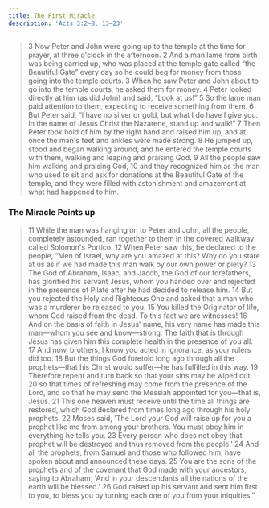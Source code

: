 ```yaml
---
title: The First Miracle
description: 'Acts 3:2–8, 13–23'
---
```


> 3 Now Peter and John were going up to the temple at the time for prayer, at three o'clock in the afternoon. 2 And a man lame from birth was being carried up, who was placed at the temple gate called “the Beautiful Gate” every day so he could beg for money from those going into the temple courts. 3 When he saw Peter and John about to go into the temple courts, he asked them for money. 4 Peter looked directly at him (as did John) and said, “Look at us!” 5 So the lame man paid attention to them, expecting to receive something from them. 6 But Peter said, “I have no silver or gold, but what I do have I give you. In the name of Jesus Christ the Nazarene, stand up and walk!” 7 Then Peter took hold of him by the right hand and raised him up, and at once the man's feet and ankles were made strong. 8 He jumped up, stood and began walking around, and he entered the temple courts with them, walking and leaping and praising God. 9 All the people saw him walking and praising God, 10 and they recognized him as the man who used to sit and ask for donations at the Beautiful Gate of the temple, and they were filled with astonishment and amazement at what had happened to him.

### The Miracle Points up

<Tabs>
  <TabItem
    label="💭 People Think"
    value="_people_think"
    children="Many, many people today, New Yorkers particularly, look at miracles in the Bible as embarrassments. When you find an account of a miracle, you say, “Uh, well, you know, that's a legendary accretion that was put in there by superstitious, primitive people. We can just ignore that and try to get the higher spiritual meaning out of the passage.” No, you can't. Not at all.
    What Peter is saying is, “This miracle proves the message we are preaching is Jesus' message, and the power with which we're doing our ministry is Jesus' power, and the spirit is Jesus' Spirit.” This miracle is an accreditation.
    Every culture, every field, everybody has different ways of accrediting things. He says, “To prove we have Jesus' message and Jesus' power, we're doing the same kind of miracles Jesus did.” It's an accreditation. It's not just an accreditation for them; it's an accreditation for us to see that the apostles, when they began the church and began to preach … What we have in the book of Acts and the epistles of Paul and Peter and John is actually the message of Jesus himself. Therefore, it points up. The miracle points up. It's not just an unimportant legend; it's an accreditation."
  />
</Tabs>

> 11 While the man was hanging on to Peter and John, all the people, completely astounded, ran together to them in the covered walkway called Solomon's Portico. 12 When Peter saw this, he declared to the people, “Men of Israel, why are you amazed at this? Why do you stare at us as if we had made this man walk by our own power or piety? 13 The God of Abraham, Isaac, and Jacob, the God of our forefathers, has glorified his servant Jesus, whom you handed over and rejected in the presence of Pilate after he had decided to release him. 14 But you rejected the Holy and Righteous One and asked that a man who was a murderer be released to you. 15 You killed the Originator of life, whom God raised from the dead. To this fact we are witnesses! 16 And on the basis of faith in Jesus' name, his very name has made this man—whom you see and know—strong. The faith that is through Jesus has given him this complete health in the presence of you all. 17 And now, brothers, I know you acted in ignorance, as your rulers did too. 18 But the things God foretold long ago through all the prophets—that his Christ would suffer—he has fulfilled in this way. 19 Therefore repent and turn back so that your sins may be wiped out, 20 so that times of refreshing may come from the presence of the Lord, and so that he may send the Messiah appointed for you—that is, Jesus. 21 This one heaven must receive until the time all things are restored, which God declared from times long ago through his holy prophets. 22 Moses said, 'The Lord your God will raise up for you a prophet like me from among your brothers. You must obey him in everything he tells you. 23 Every person who does not obey that prophet will be destroyed and thus removed from the people.' 24 And all the prophets, from Samuel and those who followed him, have spoken about and announced these days. 25 You are the sons of the prophets and of the covenant that God made with your ancestors, saying to Abraham, 'And in your descendants all the nations of the earth will be blessed.' 26 God raised up his servant and sent him first to you, to bless you by turning each one of you from your iniquities.”

